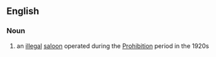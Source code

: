 ==English==
===Noun===
#an [[illegal]] [[saloon]] operated during the [[Prohibition]] period in the 1920s

{{wikipedia}}
